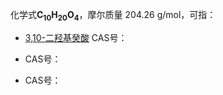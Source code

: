 {{DISPLAYTITLE:C<sub>10</sub>H<sub>20</sub>O<sub>4</sub>}}{{MolFormDisambigNav|C=10|H=20|O=4}}
化学式'''C<sub>10</sub>H<sub>20</sub>O<sub>4</sub>'''，摩尔质量 204.26 g/mol，可指：

*[[3,10-二羟基癸酸|3,10-二羟基癸酸]] CAS号：{{CAS|762-05-0}} 
*{{link-de|羟基特戊酸新戊二醇单酯|Hydroxypivalinsäureneopentylglycolester}} CAS号：{{CAS|1115-20-4}}
*{{link-de|二乙二醇丁醚醋酸酯|Essigsäurediethylenglycolmonobutyletherester}} CAS号：{{CAS|124-17-4}}

{{Isomerdab}}